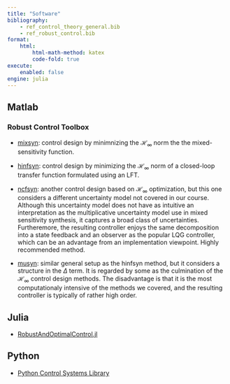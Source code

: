 ```yaml
---
title: "Software"
bibliography:
    - ref_control_theory_general.bib
    - ref_robust_control.bib
format:
    html:
        html-math-method: katex
        code-fold: true
execute:
    enabled: false
engine: julia
---
```


## Matlab 

### Robust Control Toolbox

- [mixsyn](https://www.mathworks.com/help/robust/ref/dynamicsystem.mixsyn.html): control design by minimnizing the $\mathcal{H}_\infty$ norm the the mixed-sensitivity function.

- [hinfsyn](https://www.mathworks.com/help/robust/ref/dynamicsystem.hinfsyn.html): control design by minimizing the $\mathcal{H}_\infty$ norm of a closed-loop transfer function formulated using an LFT.

- [ncfsyn](https://www.mathworks.com/help/robust/ref/lti.ncfsyn.html): another control design based on $\mathcal{H}_\infty$ optimization, but this one considers a different uncertainty model not covered in our course. Although this uncertainty model does not have as intuitive an interpretation as the multiplicative uncertainty model use in mixed sensitivity synthesis, it captures a broad class of uncertainties. Furtheremore, the resulting controller enjoys the same decomposition into a state feedback and an observer as the popular LQG controller, which can be an advantage from an implementation viewpoint. Highly recommended method. 

- [musyn](https://www.mathworks.com/help/robust/ref/uss.musyn.html): similar general setup as the hinfsyn method, but it considers a structure in the $\Delta$ term. It is regarded by some as the culmination of the $\mathcal{H}_\infty$ control design methods. The disadvantage is that it is the most computationaly intensive of the methods we covered, and the resulting controller is typically of rather high order.

## Julia

- [RobustAndOptimalControl.jl](https://juliacontrol.github.io/RobustAndOptimalControl.jl/stable/)

## Python

- [Python Control Systems Library](https://python-control.readthedocs.io/en/latest/index.html)